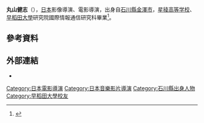 '''丸山健志'''（{{bd|1980年||}}），[[日本|日本]]影像導演、電影導演，出身自[[石川縣|石川縣]][[金澤市|金澤市]]，[[星稜高等学校|星稜高等学校]]、[[早稻田大學|早稻田大學]]研究院國際情報通信研究科畢業<ref>{{cite web |url=http://www.u-presscenter.jp/modules/bulletin/index.php?page=article&storyid=8845 |script-title=ja:金沢大学が初の本格的プロモーションビデオを公開 -- 金沢出身の新鋭映像監督 丸山健志氏が制作 |publisher=u-presscenter.jp |date=2015-12-10 |accessdate=2015-12-11 |archive-date=2016-03-04 |archive-url=https://web.archive.org/web/20160304093140/http://www.u-presscenter.jp/modules/bulletin/index.php?page=article&storyid=8845 |dead-url=no }}</ref>。

== 參考資料 ==
{{Reflist}}

== 外部連結 ==
* {{Twitter|Dir_Maruyama}}

{{DEFAULTSORT:Maruyama Takeshi}}
[[Category:日本電影導演|Category:日本電影導演]]
[[Category:日本音樂影片導演|Category:日本音樂影片導演]]
[[Category:石川縣出身人物|Category:石川縣出身人物]]
[[Category:早稻田大學校友|Category:早稻田大學校友]]